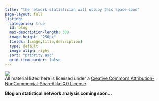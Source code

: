 ```yaml
---
title: "the network statistician will occupy this space soon"
page-layout: full
listing:
  categories: true
  id: blog
  max-description-length: 500
  image-height: "250px"	
  fields: [image,title,description]
  type: default
  image-align: right
  sort: "priority asc"
  grid-item-border: false
---
```



[![](https://i.creativecommons.org/l/by-nc-sa/3.0/de/88x31.png)](https://creativecommons.org/licenses/by-nc-sa/3.0/de/deed.en)  
All material listed here is licensed under a [Creative Commons Attribution-NonCommercial-ShareAlike 3.0 License](https://creativecommons.org/licenses/by-nc-sa/3.0/de/deed.en).


:::{.vspace}
:::

:::{.center}
**Blog on statistical network analysis coming soon...**
:::

